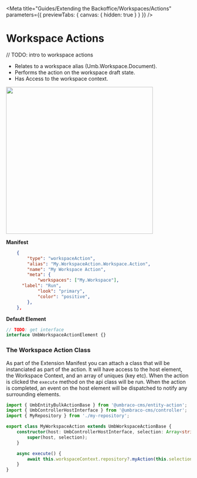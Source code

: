 
<Meta
	title="Guides/Extending the Backoffice/Workspaces/Actions"
	parameters={{ previewTabs: { canvas: { hidden: true } } }}
/>

# Workspace Actions

// TODO: intro to workspace actions

- Relates to a workspace alias (Umb.Workspace.Document).
- Performs the action on the workspace draft state.
- Has Access to the workspace context.

<img src="docs/workspace-actions.svg" width="400" />

**Manifest**

```json
	{
		"type": "workspaceAction",
		"alias": "My.WorkspaceAction.Workspace.Action",
		"name": "My Workspace Action",
		"meta": {
			"workspaces": ["My.Workspace"],
      "label": "Run",
			"look": "primary",
			"color": "positive",
		},
	},

```

**Default Element**

```ts
// TODO: get interface
interface UmbWorkspaceActionElement {}
```

### The Workspace Action Class

As part of the Extension Manifest you can attach a class that will be instanciated as part of the action. It will have access to the host element, the Workspace Context, and an array of uniques (key etc). When the action is clicked the `execute` method on the api class will be run. When the action is completed, an event on the host element will be dispatched to notify any surrounding elements.

```ts
import { UmbEntityBulkActionBase } from '@umbraco-cms/entity-action';
import { UmbControllerHostInterface } from '@umbraco-cms/controller';
import { MyRepository } from './my-repository';

export class MyWorkspaceAction extends UmbWorkspaceActionBase {
	constructor(host: UmbControllerHostInterface, selection: Array<string>) {
		super(host, selection);
	}

	async execute() {
		await this.workspaceContext.repository?.myAction(this.selection);
	}
}
```
